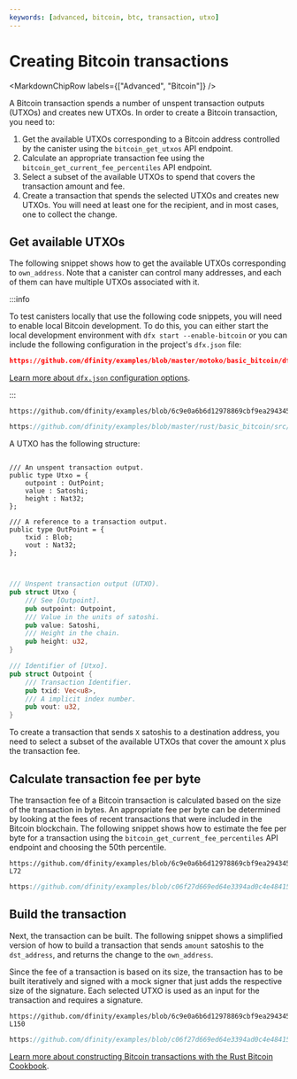 ```yaml
---
keywords: [advanced, bitcoin, btc, transaction, utxo]
---
```



# Creating Bitcoin transactions

<MarkdownChipRow labels={["Advanced", "Bitcoin"]} />

A Bitcoin transaction spends a number of unspent transaction outputs (UTXOs) and
creates new UTXOs. In order to create a Bitcoin transaction, you need to:

1. Get the available UTXOs corresponding to a Bitcoin address controlled by the canister using the `bitcoin_get_utxos` API endpoint.
2. Calculate an appropriate transaction fee using the `bitcoin_get_current_fee_percentiles` API endpoint.
3. Select a subset of the available UTXOs to spend that covers the transaction amount and fee.
4. Create a transaction that spends the selected UTXOs and creates new UTXOs. You will need at least one for the recipient, and in most cases, one to collect the change.

## Get available UTXOs

The following snippet shows how to get the available UTXOs corresponding to `own_address`. Note that a canister can control many addresses, and each of them can have multiple UTXOs associated with it.

:::info

To test canisters locally that use the following code snippets, you will need to enable local Bitcoin development. To do this, you can either start the local development environment with `dfx start --enable-bitcoin` or you can include the following configuration in the project's `dfx.json` file:

```json reference
https://github.com/dfinity/examples/blob/master/motoko/basic_bitcoin/dfx.json#L9-L16
```

[Learn more about `dfx.json` configuration options](https://internetcomputer.org/docs/building-apps/developer-tools/dfx-json-reference).

:::

<Tabs groupId="language">
<TabItem value="motoko" label="Motoko" default>

```motoko no-repl reference
https://github.com/dfinity/examples/blob/6c9e0a6b6d12978869cbf9ea2943452518909728/motoko/basic_bitcoin/src/basic_bitcoin/src/BitcoinWallet.mo#L49
```

</TabItem>
<TabItem value="rust" label="Rust">

```rust reference
https://github.com/dfinity/examples/blob/master/rust/basic_bitcoin/src/service/get_utxos.rs
```

</TabItem>
</Tabs>

A UTXO has the following structure:

<Tabs groupId="language">
<TabItem value="motoko" label="Motoko" default>

```motoko no-repl

/// An unspent transaction output.
public type Utxo = {
    outpoint : OutPoint;
    value : Satoshi;
    height : Nat32;
};

/// A reference to a transaction output.
public type OutPoint = {
    txid : Blob;
    vout : Nat32;
};


```

</TabItem>
<TabItem value="rust" label="Rust">

```rust

/// Unspent transaction output (UTXO).
pub struct Utxo {
    /// See [Outpoint].
    pub outpoint: Outpoint,
    /// Value in the units of satoshi.
    pub value: Satoshi,
    /// Height in the chain.
    pub height: u32,
}

/// Identifier of [Utxo].
pub struct Outpoint {
    /// Transaction Identifier.
    pub txid: Vec<u8>,
    /// A implicit index number.
    pub vout: u32,
}

```

</TabItem>
</Tabs>

To create a transaction that sends `X` satoshis to a destination address, you need to select a subset of the available UTXOs that cover the amount `X` plus the transaction fee.

## Calculate transaction fee per byte

The transaction fee of a Bitcoin transaction is calculated based on the size of the transaction in bytes. An appropriate fee per byte can be determined by looking at the fees of recent transactions that were included in the Bitcoin blockchain.
The following snippet shows how to estimate the fee per byte for a transaction using the `bitcoin_get_current_fee_percentiles` API endpoint and choosing the 50th percentile.

<Tabs groupId="language">
<TabItem value="motoko" label="Motoko" default>

```motoko no-repl reference
https://github.com/dfinity/examples/blob/6c9e0a6b6d12978869cbf9ea2943452518909728/motoko/basic_bitcoin/src/basic_bitcoin/src/BitcoinWallet.mo#L61-L72

```

</TabItem>
<TabItem value="rust" label="Rust">

```rust reference
https://github.com/dfinity/examples/blob/c06f27d669ed64e3394ad0c4e484157d1b48209d/rust/basic_bitcoin/src/common.rs#L105-L131
```

</TabItem>
</Tabs>

## Build the transaction

Next, the transaction can be built. The following snippet shows a simplified version of how to build a transaction that sends `amount` satoshis to the `dst_address`, and returns the change to the `own_address`.

Since the fee of a transaction is based on its size, the transaction has to be built iteratively and signed with a mock signer that just adds the respective size of the signature. Each selected UTXO is used as an input for the transaction and requires a signature.

<Tabs groupId="language">
<TabItem value="motoko" label="Motoko" default>

```motoko no-repl reference
https://github.com/dfinity/examples/blob/6c9e0a6b6d12978869cbf9ea2943452518909728/motoko/basic_bitcoin/src/basic_bitcoin/src/BitcoinWallet.mo#L107-L150
```

</TabItem>
<TabItem value="rust" label="Rust">

```rust reference
https://github.com/dfinity/examples/blob/c06f27d669ed64e3394ad0c4e484157d1b48209d/rust/basic_bitcoin/src/common.rs#L11-L103
```

[Learn more about constructing Bitcoin transactions with the Rust Bitcoin Cookbook](https://rust-bitcoin.org/book/intro.html).


</TabItem>
</Tabs>
